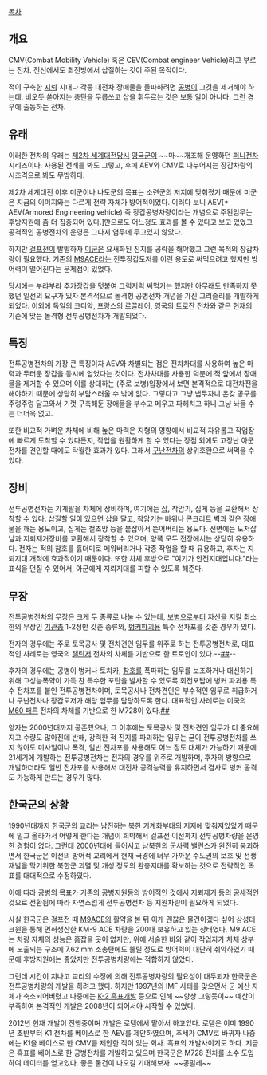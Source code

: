 [[목차]]

== 개요 ==
CMV(Combat Mobility Vehicle) 혹은 CEV(Combat engineer Vehicle)라고 부르는 전차. 
전선에서도 최전방에서 삽질하는 것이 주된 목적이다. 

적이 구축한 [[지뢰]] 지대나 각종 대전차 장애물을 돌파하려면 [[공병]]이 그것을 제거해야 하는데, 비오듯 쏟아지는 총탄을 무릅쓰고 삽을 휘두르는 것은 보통 일이 아니다. 그런 경우에 출동하는 전차. 

== 유래 ==
이러한 전차의 유래는 [[제2차 세계대전]]당시 [[영국군]]이 ~~마~~개조해 운영하던 [[퍼니전차]] 시리즈이다. 사용된 전례를 봐도 그렇고, 후에 AEV와 CMV로 나누어지는 장갑차량의 시조격으로 봐도 무방하다. 

제2차 세계대전 이후 미군이나 나토군의 목표는 소련군의 저지에 맞춰졌기 때문에 미군은 지금의 이미지와는 다르게 전략 자체가 방어적이었다. 이러다 보니 AEV[* AEV(Armored Engineering vehicle) 즉 장갑공병차량이라는 개념으로 주된임무는 후방지원에 좀 더 집중되어 있다.]만으로도 어느정도 효과를 볼 수 있다고 보고 있었고 공격적인 공병전차의 운영은 그다지 염두에 두고있지 않았다. 

하지만 [[걸프전]]이 발발하자 [[미군]]은 요새화된 진지를 공략을 해야했고 그런 목적의 장갑차량이 필요했다. 기존의 [[M9ACE]]라는 전투장갑도저를 이런 용도로 써먹으려고 했지만 방어력이 떨어진다는 문제점이 있었다. 

당시에는 부랴부랴 추가장갑을 덧붙여 그럭저럭 써먹기는 했지만 아무래도 만족하지 못했던 일선의 요구가 있자 본격적으로 돌격형 공병전차 개념을 가진 그리즐리를 개발하게 되었다. 이외에 독일의 코디악, 프랑스의 르끌레어, 영국의 트로잔 전차와 같은 현재의 기준에 맞는 돌격형 전투공병전차가 개발되었다. 

== 특징 ==
전투공병전차의 가장 큰 특징이자 AEV와 차별되는 점은 전차차대를 사용하여 높은 마력과 두터운 장갑을 동시에 얻었다는 것이다. 전차차대를 사용한 덕분에 적 앞에서 장애물을 제거할 수 있으며 이를 상대하는 (주로 보병)입장에서 보면 본격적으로 대전차전을 해야하기 때문에 상당히 부담스러울 수 밖에 없다. 그렇다고 그냥 냅두자니 온갖 공구를 주렁주렁 달고와서 기껏 구축해둔 장애물을 부수고 메우고 파헤치고 하니 그냥 놔둘 수는 더더욱 없고. 

또한 비교적 가벼운 차체에 비해 높은 마력은 지형의 영향에서 비교적 자유롭고 작업장에 빠르게 도착할 수 있다든지, 작업을 원활하게 할 수 있다는 장점 외에도 고장난 아군전차를 견인할 때에도 탁월한 효과가 있다. 그래서 [[구난전차]]의 상위호환으로 써먹을 수 있다. 

== 장비 ==
전투공병전차는 기계팔을 차체에 장비하며, 여기에는 [[삽]], 착암기, 집게 등을 교환해서 장착할 수 있다. 삽질할 일이 있으면 삽을 달고, 착암기는 바위나 콘크리트 벽과 같은 장애물을 깨는 용도이고, 집게는 철조망 등을 붙잡아서 뜯어버리는 용도다. 전면에는 도저삽날과 지뢰제거장비를 교환해서 장착할 수 있으며, 양쪽 모두 전장에서는 상당히 유용하다. 전자는 적의 참호를 흙더미로 메워버리거나 각종 작업을 할 때 유용하고, 후자는 지뢰지대 개척에 효과적이기 때문이다. 또한 차체 후방으로 "여기가 안전지대입니다."라는 표식을 던질 수 있어서, 아군에게 지뢰지대를 피할 수 있도록 해준다.

== 무장 ==
전투공병전차의 무장은 크게 두 종류로 나눌 수 있는데, [[보병]]으로부터 자신을 지킬 최소한의 무장인 [[기관총]] 1-2정만 갖춘 종류와, [[벙커]]파괴용 특수 전차포를 갖춘 경우가 있다.

전자의 경우에는 주로 토목공사 및 전차견인 임무를 위주로 하는 전투공병전차로, 대표적인 사례로는 영국의 [[챌린저2|챌린저]] 전차의 차체를 기반으로 한 트로얀이 있다.--[http://en.wikipedia.org/wiki/Trojan_Armoured_Vehicle_Royal_Engineers ##]--

후자의 경우에는 공병이 벙커나 토치카, [[참호]]를 폭파하는 임무를 보조하거나 대신하기 위해 고성능폭약이 가득 찬 특수한 포탄을 발사할 수 있도록 회전포탑에 벙커 파괴용 특수 전차포를 붙인 전투공병전차이며, 토목공사나 전차견인은 부수적인 임무로 취급하거나 구난전차나 장갑도저가 해당 임무를 담당하도록 한다. 대표적인 사례로는 미국의 [[M60 패튼]] 전차의 차체를 기반으로 한 M728이 있다.[http://en.wikipedia.org/wiki/M728_Combat_Engineer_Vehicle ##]

양자는 2000년대까지 공존했으나, 그 이후에는 토목공사 및 전차견인 임무가 더 중요해지고 수량도 많아진데 반해, 강력한 적 진지를 파괴하는 임무는 굳이 전투공병전차를 쓰지 않아도 미사일이나 폭격, 일반 전차포를 사용해도 어느 정도 대체가 가능하기 때문에 21세기에 개발하는 전투공병전차는 전자의 경우를 위주로 개발하며, 후자의 방향으로 개발하더라도 일반 전차포를 사용해서 대전차 공격능력을 유지하면서 겸사로 벙커 공격도 가능하게 만드는 경우가 많다.

== 한국군의 상황 ==
1990년대까지 한국군의 교리는 남진하는 북한 기계화부대의 저지에 맞춰져있었기 때문에 밀고 올라가서 어떻게 한다는 개념이 희박해서 걸프전 이전까지 전투공병차량을 운영한 경험이 없다. 그런데 2000년대에 들어서고 남북한의 군사력 밸런스가 완전히 붕괴하면서 한국군은 이전의 방어적 교리에서 현재 국경에 너무 가까운 수도권의 보호 및 전쟁재발을 막기위한 북한군 괴멸 및 개성 정도의 완충지대를 확보하는 것으로 전략적인 목표를 대대적으로 수정하였다. 

이에 따라 공병의 목표가 기존의 공병지원등의 방어적인 것에서 지뢰제거 등의 공세적인 것으로 전환됨에 따라 자연스럽게 전투공병전차 등 지원차량이 필요하게 되었다. 

사실 한국군은 걸프전 때 [[M9ACE]]의 활약을 본 뒤 이게 괜찮은 물건이겠다 싶어 삼성테크윈을 통해 면허생산한 KM-9 ACE 차량을 200대 보유하고 있는 상태였다. M9 ACE는 차량 자체의 성능은 흠잡을 곳이 없지만, 위에 서술한 바와 같이 작업자가 차체 상부에 노출되는 구조에 7.62 mm 소총탄에도 뚫릴 정도로 방어력이 대단히 취약하였기 때문에 후방지원에는 좋았지만 전투공병차량에는 적합하지 않았다. 

그런데 시간이 지나고 교리의 수정에 의해 전투공병차량의 필요성이 대두되자 한국군은 전투공병차량의 개발을 하려고 했다. 하지만 1997년의 IMF 사태를 맞으면서 군 예산 자체가 축소되어버렸고 나중에는 [[K-2 흑표]]개발 등으로 인해 ~~항상 그렇듯이~~ 예산이 부족하여 본격적인 개발은 2008년이 되어서야 시작할 수 있었다. 

2012년 현재 개발이 진행중이며 개발은 로템에서 맡아서 하고있다. 로템은 이미 1990년 초반부터 K1 전차를 베이스로 한 AEV를 제안하였으며, 추세가 CMV로 바뀌자 나중에는 K1을 베이스로 한 CMV를 제안한 적이 있는 회사. 흑표의 개발사이기도 하다. 지금은 흑표를 베이스로 한 공병전차를 개발하고 있으며 한국군은 M728 전차를 소수 도입하여 데이터를 얻고있다. 좋은 물건이 나오길 기대해보자. ~~공밀레~~
